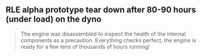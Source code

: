 ## RLE alpha prototype tear down after 80-90 hours (under load) on the dyno


<div className={"nx-flex nx-justify-center nx-flex-col"}>
    <YoutubeEmbed embedId={"T1Hfn7elL4I"}/>
    <div style={{paddingTop: "1.5rem"}}/>
</div>

> The engine was disassembled to inspect the health of the internal components as a precaution.  Everything checks perfect, the engine is ready for a few tens of thousands of hours running!